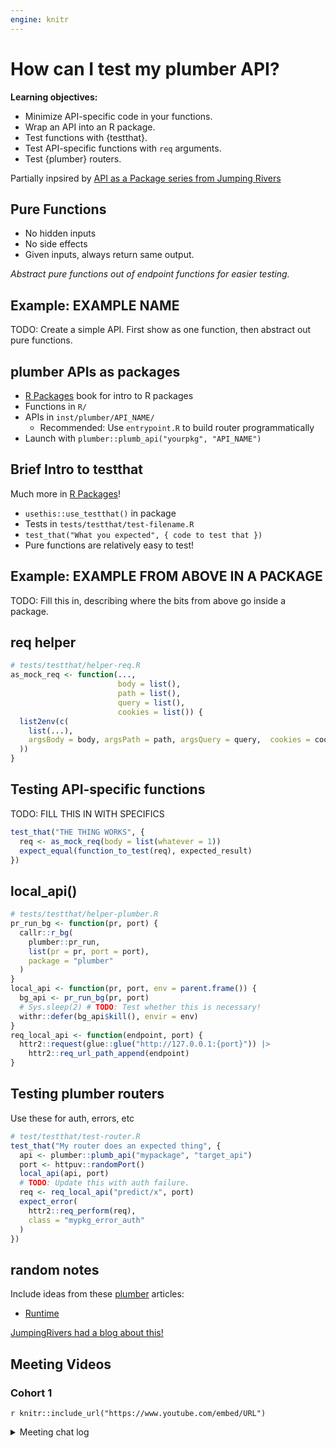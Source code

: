 ```yaml
---
engine: knitr
---
```


# How can I test my plumber API?

**Learning objectives:**

-   Minimize API-specific code in your functions.
-   Wrap an API into an R package.
-   Test functions with {testthat}.
-   Test API-specific functions with `req` arguments.
-   Test {plumber} routers.

Partially inpsired by [API as a Package series from Jumping Rivers](https://www.jumpingrivers.com/blog/api-as-a-package-testing/)

## Pure Functions {-}

-   No hidden inputs
-   No side effects
-   Given inputs, always return same output.

*Abstract pure functions out of endpoint functions for easier testing.*

## Example: EXAMPLE NAME {-}

TODO: Create a simple API. First show as one function, then abstract out pure functions.

## plumber APIs as packages {-}

-   [R Packages](https://r-pkgs.org/) book for intro to R packages
-   Functions in `R/`
-   APIs in `inst/plumber/API_NAME/`
    -   Recommended: Use `entrypoint.R` to build router programmatically
-   Launch with `plumber::plumb_api("yourpkg", "API_NAME")`

## Brief Intro to testthat {-}

Much more in [R Packages](https://r-pkgs.org/)!

-   `usethis::use_testthat()` in package
-   Tests in `tests/testthat/test-filename.R`
-   `test_that("What you expected", { code to test that })`
-   Pure functions are relatively easy to test!

## Example: EXAMPLE FROM ABOVE IN A PACKAGE {-}

TODO: Fill this in, describing where the bits from above go inside a package.

## req helper {-}

```r
# tests/testthat/helper-req.R
as_mock_req <- function(...,
                        body = list(), 
                        path = list(), 
                        query = list(),
                        cookies = list()) {
  list2env(c(
    list(...), 
    argsBody = body, argsPath = path, argsQuery = query,  cookies = cookies
  ))
}
```

## Testing API-specific functions {-}

TODO: FILL THIS IN WITH SPECIFICS

```r
test_that("THE THING WORKS", {
  req <- as_mock_req(body = list(whatever = 1))
  expect_equal(function_to_test(req), expected_result)
})
```

## local_api() {-}

```r
# tests/testthat/helper-plumber.R
pr_run_bg <- function(pr, port) {
  callr::r_bg(
    plumber::pr_run,
    list(pr = pr, port = port),
    package = "plumber"
  )
}
local_api <- function(pr, port, env = parent.frame()) {
  bg_api <- pr_run_bg(pr, port)
  # Sys.sleep(2) # TODO: Test whether this is necessary!
  withr::defer(bg_api$kill(), envir = env)
}
req_local_api <- function(endpoint, port) {
  httr2::request(glue::glue("http://127.0.0.1:{port}")) |> 
    httr2::req_url_path_append(endpoint)
}
```

## Testing plumber routers {-}

Use these for auth, errors, etc

```r
# test/testthat/test-router.R
test_that("My router does an expected thing", {
  api <- plumber::plumb_api("mypackage", "target_api")
  port <- httpuv::randomPort()
  local_api(api, port)
  # TODO: Update this with auth failure.
  req <- req_local_api("predict/x", port)
  expect_error(
    httr2::req_perform(req),
    class = "mypkg_error_auth"
  )
})
```

## random notes {-}

Include ideas from these [plumber](https://www.rplumber.io/) articles:

-   [Runtime](https://www.rplumber.io/articles/execution-model.html)

[JumpingRivers had a blog about this!](https://www.jumpingrivers.com/blog/api-as-a-package-testing/)

## Meeting Videos {-}

### Cohort 1 {-}

`r knitr::include_url("https://www.youtube.com/embed/URL")`

<details>
<summary> Meeting chat log </summary>

```
LOG
```
</details>
